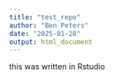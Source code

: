 ```yaml
---
title: "test_repo"
author: "Ben Peters"
date: "2025-01-28"
output: html_document
---
```


this was written in Rstudio